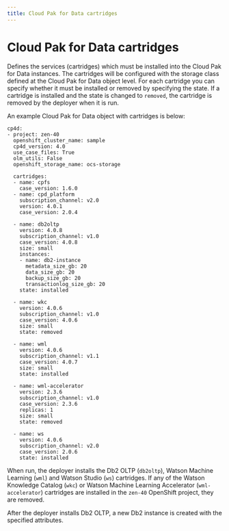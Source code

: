 ```yaml
---
title: Cloud Pak for Data cartridges
---
```


# Cloud Pak for Data cartridges

Defines the services (cartridges) which must be installed into the Cloud Pak for Data instances. The cartridges will be configured with the storage class defined at the Cloud Pak for Data object level. For each cartridge you can specify whether it must be installed or removed by specifying the state. If a cartridge is installed and the state is changed to `removed`, the cartridge is removed by the deployer when it is run.

An example Cloud Pak for Data object with cartridges is below:
```
cp4d:
- project: zen-40
  openshift_cluster_name: sample
  cp4d_version: 4.0
  use_case_files: True
  olm_utils: False
  openshift_storage_name: ocs-storage
  
  cartridges:
  - name: cpfs
    case_version: 1.6.0
  - name: cpd_platform
    subscription_channel: v2.0
    version: 4.0.1
    case_version: 2.0.4

  - name: db2oltp
    version: 4.0.8
    subscription_channel: v1.0
    case_version: 4.0.8
    size: small
    instances:
    - name: db2-instance
      metadata_size_gb: 20
      data_size_gb: 20
      backup_size_gb: 20  
      transactionlog_size_gb: 20
    state: installed

  - name: wkc
    version: 4.0.6
    subscription_channel: v1.0
    case_version: 4.0.6
    size: small
    state: removed

  - name: wml
    version: 4.0.6
    subscription_channel: v1.1
    case_version: 4.0.7
    size: small
    state: installed

  - name: wml-accelerator
    version: 2.3.6
    subscription_channel: v1.0
    case_version: 2.3.6
    replicas: 1
    size: small
    state: removed

  - name: ws
    version: 4.0.6
    subscription_channel: v2.0
    case_version: 2.0.6
    state: installed
```

When run, the deployer installs the Db2 OLTP (`db2oltp`), Watson Machine Learning (`wml`) and Watson Studio (`ws`) cartridges. If any of the Watson Knowledge Catalog (`wkc`) or Watson Machine Learning Accelerator (`wml-accelerator`) cartridges are installed in the `zen-40` OpenShift project, they are removed.

After the deployer installs Db2 OLTP, a new Db2 instance is created with the specified attributes.